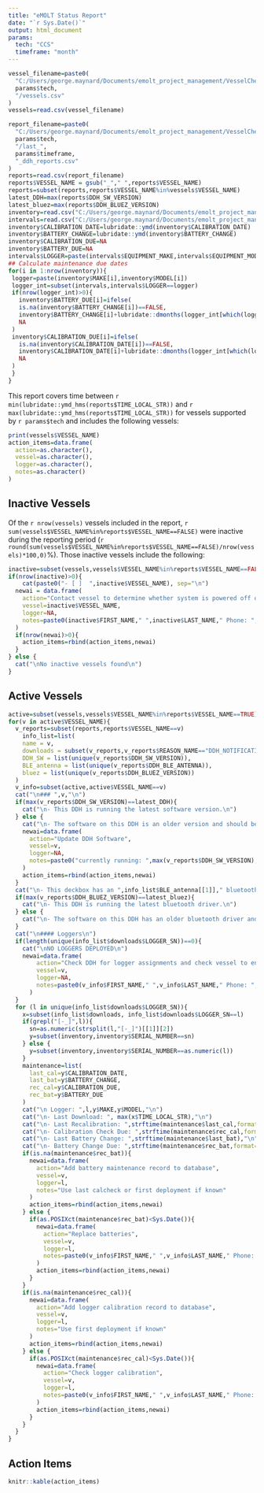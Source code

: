 ```yaml
---
title: "eMOLT Status Report"
date: "`r Sys.Date()`"
output: html_document
params:
  tech: "CCS"
  timeframe: "month"
---
```


```r
vessel_filename=paste0(
  "C:/Users/george.maynard/Documents/emolt_project_management/VesselCheckIns/",
  params$tech,
  "/vessels.csv"
)
vessels=read.csv(vessel_filename)
```

```r
report_filename=paste0(
  "C:/Users/george.maynard/Documents/emolt_project_management/VesselCheckIns/",
  params$tech,
  "/last_",
  params$timeframe,
  "_ddh_reports.csv"
)
reports=read.csv(report_filename)
reports$VESSEL_NAME = gsub("_"," ",reports$VESSEL_NAME)
reports=subset(reports,reports$VESSEL_NAME%in%vessels$VESSEL_NAME)
latest_DDH=max(reports$DDH_SW_VERSION)
latest_bluez=max(reports$DDH_BLUEZ_VERSION)
inventory=read.csv("C:/Users/george.maynard/Documents/emolt_project_management/VesselCheckIns/maintenance_inventory.csv")
intervals=read.csv("C:/Users/george.maynard/Documents/emolt_project_management/VesselCheckIns/maintenance_intervals.csv")
inventory$CALIBRATION_DATE=lubridate::ymd(inventory$CALIBRATION_DATE)
inventory$BATTERY_CHANGE=lubridate::ymd(inventory$BATTERY_CHANGE)
inventory$CALIBRATION_DUE=NA
inventory$BATTERY_DUE=NA
intervals$LOGGER=paste(intervals$EQUIPMENT_MAKE,intervals$EQUIPMENT_MODEL)
## Calculate maintenance due dates
for(i in 1:nrow(inventory)){
 logger=paste(inventory$MAKE[i],inventory$MODEL[i])
 logger_int=subset(intervals,intervals$LOGGER==logger)
 if(nrow(logger_int)>0){
   inventory$BATTERY_DUE[i]=ifelse(
   is.na(inventory$BATTERY_CHANGE[i])==FALSE,
   inventory$BATTERY_CHANGE[i]+lubridate::dmonths(logger_int[which(logger_int$EQUIPMENT_MAINTENANCE_EVENT=="Battery Replaced"),"EQUIPMENT_MAINTENANCE_INTERVAL_MONTHS"]),
   NA
 )
 inventory$CALIBRATION_DUE[i]=ifelse(
   is.na(inventory$CALIBRATION_DATE[i])==FALSE,
   inventory$CALIBRATION_DATE[i]+lubridate::dmonths(logger_int[which(logger_int$EQUIPMENT_MAINTENANCE_EVENT%in%c("Calibration Check","Factory Calibration")),"EQUIPMENT_MAINTENANCE_INTERVAL_MONTHS"]),
   NA
 )
 }
}
```

This report covers time between `r min(lubridate::ymd_hms(reports$TIME_LOCAL_STR))` and `r max(lubridate::ymd_hms(reports$TIME_LOCAL_STR))` for vessels supported by `r params$tech` and includes the following vessels: 

```r
print(vessels$VESSEL_NAME)
action_items=data.frame(
  action=as.character(),
  vessel=as.character(),
  logger=as.character(),
  notes=as.character()
)
```

## Inactive Vessels

Of the `r nrow(vessels)` vessels included in the report, `r sum(vessels$VESSEL_NAME%in%reports$VESSEL_NAME==FALSE)` were inactive during the reporting period (`r round(sum(vessels$VESSEL_NAME%in%reports$VESSEL_NAME==FALSE)/nrow(vessels)*100,0)`%). Those inactive vessels include the following:

```r
inactive=subset(vessels,vessels$VESSEL_NAME%in%reports$VESSEL_NAME==FALSE)
if(nrow(inactive)>0){
    cat(paste0("- [ ]  ",inactive$VESSEL_NAME), sep="\n")
  newai = data.frame(
    action="Contact vessel to determine whether system is powered off or vessel is not fishing",
    vessel=inactive$VESSEL_NAME,
    logger=NA,
    notes=paste0(inactive$FIRST_NAME," ",inactive$LAST_NAME," Phone: ",inactive$PHONE," email: ",inactive$EMAIL)
  )
  if(nrow(newai)>0){
    action_items=rbind(action_items,newai)  
  }
} else {
  cat("\nNo inactive vessels found\n")
}

```

## Active Vessels

```r
active=subset(vessels,vessels$VESSEL_NAME%in%reports$VESSEL_NAME==TRUE)
for(v in active$VESSEL_NAME){
  v_reports=subset(reports,reports$VESSEL_NAME==v)
    info_list=list(
    name = v,
    downloads = subset(v_reports,v_reports$REASON_NAME=="DDH_NOTIFICATION_OK_LOGGER_DL"),
    DDH_SW = list(unique(v_reports$DDH_SW_VERSION)),
    BLE_antenna = list(unique(v_reports$DDH_BLE_ANTENNA)),
    bluez = list(unique(v_reports$DDH_BLUEZ_VERSION))
  )
  v_info=subset(active,active$VESSEL_NAME==v)
  cat("\n### ",v,"\n")
  if(max(v_reports$DDH_SW_VERSION)==latest_DDH){
    cat("\n- This DDH is running the latest software version.\n")
  } else {
    cat("\n- The software on this DDH is an older version and should be updated.\n")
    newai=data.frame(
      action="Update DDH Software",
      vessel=v,
      logger=NA,
      notes=paste0("currently running: ",max(v_reports$DDH_SW_VERSION)," newest: ", latest_DDH)
    )
    action_items=rbind(action_items,newai)
  }
  cat("\n- This deckbox has an ",info_list$BLE_antenna[[1]]," bluetooth antenna.\n")
  if(max(v_reports$DDH_BLUEZ_VERSION)==latest_bluez){
    cat("\n- This DDH is running the latest bluetooth driver.\n")
  } else {
    cat("\n- The software on this DDH has an older bluetooth driver and should be updated.\n")
  }
  cat("\n#### Loggers\n")
  if(length(unique(info_list$downloads$LOGGER_SN))==0){
    cat("\nNO LOGGERS DEPLOYED\n")
    newai=data.frame(
        action="Check DDH for logger assignments and check vessel to ensure logger is present",
        vessel=v,
        logger=NA,
        notes=paste0(v_info$FIRST_NAME," ",v_info$LAST_NAME," Phone: ",v_info$PHONE," email: ",v_info$EMAIL)
      )
  }
  for (l in unique(info_list$downloads$LOGGER_SN)){
    x=subset(info_list$downloads, info_list$downloads$LOGGER_SN==l)
    if(grepl("[-_]",l)){
      sn=as.numeric(strsplit(l,"[-_]")[[1]][2])
      y=subset(inventory,inventory$SERIAL_NUMBER==sn)
    } else {
      y=subset(inventory,inventory$SERIAL_NUMBER==as.numeric(l))
    }
    maintenance=list(
      last_cal=y$CALIBRATION_DATE,
      last_bat=y$BATTERY_CHANGE,
      rec_cal=y$CALIBRATION_DUE,
      rec_bat=y$BATTERY_DUE
    )
    cat("\n Logger: ",l,y$MAKE,y$MODEL,"\n")
    cat("\n- Last Download: ", max(x$TIME_LOCAL_STR),"\n")
    cat("\n- Last Recalibration: ",strftime(maintenance$last_cal,format="%Y-%m-%d"),"\n")
    cat("\n- Calibration Check Due: ",strftime(maintenance$rec_cal,format="%Y-%m-%d"),"\n")
    cat("\n- Last Battery Change: ",strftime(maintenance$last_bat),"\n")
    cat("\n- Battery Change Due: ",strftime(maintenance$rec_bat,format="%Y-%m-%d"),"\n")
    if(is.na(maintenance$rec_bat)){
      newai=data.frame(
        action="Add battery maintenance record to database",
        vessel=v,
        logger=l,
        notes="Use last calcheck or first deployment if known"
      )
      action_items=rbind(action_items,newai)
    } else {
      if(as.POSIXct(maintenance$rec_bat)<Sys.Date()){
        newai=data.frame(
          action="Replace batteries",
          vessel=v,
          logger=l,
          notes=paste0(v_info$FIRST_NAME," ",v_info$LAST_NAME," Phone: ",v_info$PHONE," email: ",v_info$EMAIL)
        )
        action_items=rbind(action_items,newai)
      }
    }
    if(is.na(maintenance$rec_cal)){
      newai=data.frame(
        action="Add logger calibration record to database",
        vessel=v,
        logger=l,
        notes="Use first deployment if known"
      )
      action_items=rbind(action_items,newai)
    } else {
      if(as.POSIXct(maintenance$rec_cal)<Sys.Date()){
        newai=data.frame(
          action="Check logger calibration",
          vessel=v,
          logger=l,
          notes=paste0(v_info$FIRST_NAME," ",v_info$LAST_NAME," Phone: ",v_info$PHONE," email: ",v_info$EMAIL)
        )
        action_items=rbind(action_items,newai)
      }
    }
  }
}
```

## Action Items
```r
knitr::kable(action_items)
```

